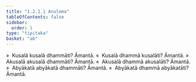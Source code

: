```yaml
---
title: "1.2.1.1 Anuloma"
tableOfContents: false
sidebar:
  order: 1
type: "tipitaka"
basket: "ab"
---
```



<DynamicBreadcrumb />

<Division number="17">

<Paragraph number="75">
»  Kusalā kusalā dhammāti? Āmantā.
</Paragraph>

<Paragraph number="76">
«  Kusalā dhammā kusalāti? Āmantā.
</Paragraph>

<Paragraph number="77">
»  Akusalā akusalā dhammāti? Āmantā.
</Paragraph>

<Paragraph number="78">
«  Akusalā dhammā akusalāti? Āmantā.
</Paragraph>

<Paragraph number="79">
»  Abyākatā abyākatā dhammāti? Āmantā.
</Paragraph>

<Paragraph number="80">
«  Abyākatā dhammā abyākatāti? Āmantā.
</Paragraph>
</Division>